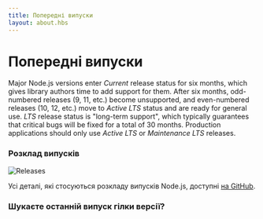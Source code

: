 ```yaml
---
title: Попередні випуски
layout: about.hbs
---
```


# Попередні випуски

Major Node.js versions enter *Current* release status for six months, which gives library authors time to add support for them.
After six months, odd-numbered releases (9, 11, etc.) become unsupported, and even-numbered releases (10, 12, etc.) move to *Active LTS* status and are ready for general use.
*LTS* release status is "long-term support", which typically guarantees that critical bugs will be fixed for a total of 30 months.
Production applications should only use *Active LTS* or *Maintenance LTS* releases.

### Розклад випусків

![Releases](https://raw.githubusercontent.com/nodejs/Release/main/schedule.svg?sanitize=true)

Усі деталі, які стосуються розкладу випусків Node.js, доступні [на GitHub](https://github.com/nodejs/release#release-schedule).

### Шукаєте останній випуск гілки версії?

<DownloadReleasesTable />
